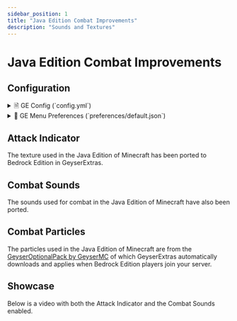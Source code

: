 ```yaml
---
sidebar_position: 1
title: "Java Edition Combat Improvements"
description: "Sounds and Textures"
---
```



# Java Edition Combat Improvements

## Configuration

<details>
<summary>🗎 GE Config (`config.yml`)</summary>

```yaml
# Enable the Java Edition styled cooldown.
enable-custom-cooldown: true

# Enable the Java Edition combat sounds.
enable-java-combat-sounds: true
```
</details>


<details>
<summary>👤&#xfe0e; GE Menu Preferences (`preferences/default.json`)</summary>

</details>




## Attack Indicator
The texture used in the Java Edition of Minecraft has been ported to Bedrock Edition in GeyserExtras.

## Combat Sounds
The sounds used for combat in the Java Edition of Minecraft have also been ported.

## Combat Particles
The particles used in the Java Edition of Minecraft are from the [GeyserOptionalPack by GeyserMC](https://geysermc.org/wiki/other/geyseroptionalpack) of which GeyserExtras automatically downloads and applies when Bedrock Edition players join your server.

## Showcase
Below is a video with both the Attack Indicator and the Combat Sounds enabled.

<ReactPlayer className='video-player' controls url={combatsoundsvideo}> </ReactPlayer>
